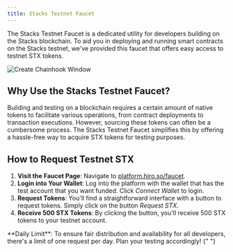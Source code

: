 ```yaml
---
title: Stacks Testnet Faucet
---
```


The Stacks Testnet Faucet is a dedicated utility for developers building on the Stacks blockchain. To aid you in deploying and running smart contracts on the Stacks testnet, we've provided this faucet that offers easy access to testnet STX tokens.

![Create Chainhook Window](../images/faucet.jpeg)

## Why Use the Stacks Testnet Faucet?

Building and testing on a blockchain requires a certain amount of native tokens to facilitate various operations, from contract deployments to transaction executions. However, sourcing these tokens can often be a cumbersome process. The Stacks Testnet Faucet simplifies this by offering a hassle-free way to acquire STX tokens for testing purposes.

## How to Request Testnet STX

1. **Visit the Faucet Page**: Navigate to [platform.hiro.so/faucet](https://platform.hiro.so/faucet).
2. **Login into Your Wallet**: Log into the platform with the wallet that has the test account that you want funded. Click _Connect Wallet_ to login.
3. **Request Tokens**: You'll find a straightforward interface with a button to request tokens. Simply click on the button _Request STX_.
4. **Receive 500 STX Tokens**: By clicking the button, you'll receive 500 STX tokens to your testnet account.

<Callout type="info">
  **Daily Limit**: To ensure fair distribution and availability for all
  developers, there's a limit of one request per day. Plan your testing
  accordingly!
</Callout>{" "}
